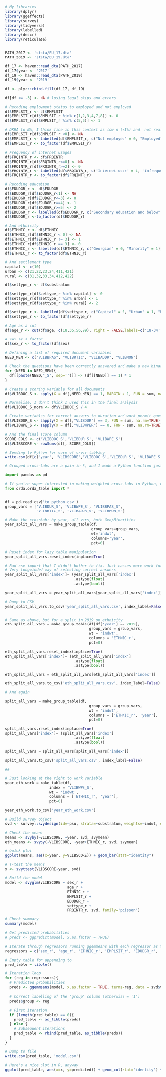 ```r
# My libraries
library(dplyr)
library(ggeffects)
library(survey)
library(tidyverse)
library(labelled)
library(descr)
library(reticulate)


PATH_2017 <- 'stata/EU_17.dta'
PATH_2019 <- 'stata/EU_19.dta'

df_17 <- haven::read_dta(PATH_2017)
df_17$year <- '2017'
df_19 <- haven::read_dta(PATH_2019)
df_19$year <- '2019'

df <- plyr::rbind.fill(df_17, df_19)


```


```r
df[df <= -3] <- NA # losing legal skips and errors

# Recoding employment status to employed and not employed
df$EMPLSIT_r <- df$EMPLSIT
df$EMPLSIT_r[df$EMPLSIT_r %in% c(1,2,3,4,7,8)] <- 0
df$EMPLSIT_r[df$EMPLSIT_r %in% c(5,6)] <- 1

# DKRA to NA, I think fine in this context as low n (<1%) and  not really part of the story
df$EMPLSIT_r[df$EMPLSIT_r <0] <- NA
df$EMPLSIT_r <- labelled(df$EMPLSIT_r, c("Not employed" = 0, "Employed" = 1))
df$EMPLSIT_r <- to_factor(df$EMPLSIT_r)

# Frequency of internet usages
df$FRQINTR_r <- df$FRQINTR
df$FRQINTR_r[df$FRQINTR_r<=0] <- NA
df$FRQINTR_r[df$FRQINTR_r>=2] <- 0
df$FRQINTR_r <- labelled(df$FRQINTR_r, c("Internet user" = 1, "Infrequent or non-internet user" = 0))
df$FRQINTR_r <- to_factor(df$FRQINTR_r)

# Recoding education
df$EDUDGR_r <- df$EDUDGR
df$EDUDGR_r[df$EDUDGR_r<1] <- NA
df$EDUDGR_r[df$EDUDGR_r<=3] <- 0
df$EDUDGR_r[df$EDUDGR_r==4] <- 1
df$EDUDGR_r[df$EDUDGR_r>=5] <- 2
df$EDUDGR_r <- labelled(df$EDUDGR_r, c("Secondary education and below" = 0, "Technical education" = 1, "Undergraduate degree and above" = 2))
df$EDUDGR_r <-to_factor(df$EDUDGR_r)

# And ethnicity
df$ETHNIC_r <- df$ETHNIC
df$ETHNIC_r[df$ETHNIC_r < 0] <- NA
df$ETHNIC_r[df$ETHNIC_r != 3] <- 1
df$ETHNIC_r[df$ETHNIC_r == 3] <- 0
df$ETHNIC_r <- labelled(df$ETHNIC_r, c("Georgian" = 0, "Minority" = 1))
df$ETHNIC_r <- to_factor(df$ETHNIC_r)

# And settlement type
capital <- c(10)
urban <- c(21,22,23,24,411,421)
rural <- c(31,32,33,34,412,422)

df$settype_r <- df$substratum

df$settype_r[df$settype_r %in% capital] <- 0
df$settype_r[df$settype_r %in% urban] <- 1
df$settype_r[df$settype_r %in% rural] <- 2

df$settype_r <- labelled(df$settype_r, c("Capital" = 0, "Urban" = 1, "Rural" = 2))
df$settype_r <- to_factor(df$settype_r)

# Age as a cut
df$age_r <- cut(df$age, c(18,35,56,99), right = FALSE,labels=c('18-34', '35-54', '55+'))

# Sex as a factor
df$sex_r <- to_factor(df$sex)


```


```r
# Defining a list of required document variables
NEED_MEN <- c("VLIBBPAS", "VLIBRTIC", "VLIBADDR", "VLIBMON")

# Check the questions have been correctly answered and make a new binary column for each correct answer
for (NEED in NEED_MEN){
  df[[paste(NEED,"_S", sep='')]] <- (df[[NEED]] == 1) * 1
}

# Create a scoring variable for all documents
df$VLIBDOC_S <- apply(X = df[,NEED_MEN] == 1, MARGIN = 1, FUN = sum, na.rm=TRUE)

# Normalise. I don't think I used this in the final analysis
df$VLIBDOC_S_norm <- df$VLIBDOC_S / 4

# Create variables for correct answers to duration and work permit questions
df$VLIBDUR_S <- sapply(X = df[,"VLIBDUR"] == 3, FUN = sum, na.rm=TRUE)
df$VLIBWPE_S <- sapply(X = df[,"VLIBWPER"] == 0, FUN = sum, na.rm=TRUE)

# And the final score column
SCORE_COLS <- c('VLIBDOC_S','VLIBDUR_S', 'VLIBWPE_S')
df$VLIBSCORE <- rowSums(df[, SCORE_COLS])

```


```r
# Sending to Python for ease of cross-tabbing
write.csv(df[c('year', 'VLIBSCORE','VLIBDOC_S','VLIBDUR_S', 'VLIBWPE_S', "VLIBBPAS_S", "VLIBRTIC_S", "VLIBADDR_S", "VLIBMON_S", 'ETHNIC_r', 'indwt')], 'to_python.csv')

```


```python

# Grouped cross-tabs are a pain in R, and I made a Python function just for this purpose. Making the csvs for later plotting in JS.

import pandas as pd

# If you're super interested in making weighted cross-tabs in Python, email i.goodrich@crrccenters.org, It'll be up on Github at some point.
from orda.orda_table import *


df = pd.read_csv('to_python.csv')
group_vars = ['VLIBDUR_S', 'VLIBWPE_S', "VLIBBPAS_S",
              "VLIBRTIC_S", "VLIBADDR_S", "VLIBMON_S"]

# Make the crosstab: by year, all vars, both Geo/Minorities
year_split_all_vars = make_group_table(df,
                                       group_vars=group_vars,
                                       wt='indwt',
                                       columns='year',
                                       pct=0)

# Reset index for lazy table manipulation
year_split_all_vars.reset_index(inplace=True)

# Bad csv import that I didn't bother to fix. Just causes more work further down the line.
# Very longwinded way of selecting correct answers
year_split_all_vars['index']= (year_split_all_vars['index']
                               .astype(float)
                               .astype(bool))

year_split_all_vars = year_split_all_vars[year_split_all_vars['index']]

# Dump to CSV
year_split_all_vars.to_csv('year_split_all_vars.csv', index_label=False)


# Same as above, but for a split in 2019 on ethnicity
eth_split_all_vars = make_group_table(df[df['year'] == 2019],
                                      group_vars = group_vars,
                                      wt = 'indwt',
                                      columns = 'ETHNIC_r',
                                      pct=0)

eth_split_all_vars.reset_index(inplace=True)
eth_split_all_vars['index']= (eth_split_all_vars['index']
                               .astype(float)
                               .astype(bool))

eth_split_all_vars = eth_split_all_vars[eth_split_all_vars['index']]

eth_split_all_vars.to_csv('eth_split_all_vars.csv', index_label=False)

# And again

split_all_vars = make_group_table(df,
                                      group_vars = group_vars,
                                      wt = 'indwt',
                                      columns = ['ETHNIC_r', 'year'],
                                      pct=0)

split_all_vars.reset_index(inplace=True)
split_all_vars['index']= (split_all_vars['index']
                               .astype(float)
                               .astype(bool))

split_all_vars = split_all_vars[split_all_vars['index']]

split_all_vars.to_csv('split_all_vars.csv', index_label=False)

##

# Just looking at the right to work variable
year_eth_work = make_table(df,
                    index = 'VLIBWPE_S',
                    wt = 'indwt',
                    columns = ['ETHNIC_r', 'year'],
                    pct=0)

year_eth_work.to_csv('year_eth_work.csv')

```


```r
# Build survey object
svd <- survey::svydesign(id=~psu, strata=~substratum, weights=~indwt, data=df)

# Check the means
means <- svyby(~VLIBSCORE, ~year, svd, svymean)
eth_means <- svyby(~VLIBSCORE, ~year+ETHNIC_r, svd, svymean)

# Quick plot
ggplot(means, aes(x=year, y=VLIBSCORE)) + geom_bar(stat="identity")

# T-test the means
x <- svyttest(VLIBSCORE~year, svd)
```


```r
# Build the model
model <- svyglm(VLIBSCORE ~ sex_r + 
                            age_r + 
                            ETHNIC_r + 
                            EMPLSIT_r + 
                            EDUDGR_r + 
                            settype_r +
                            FRQINTR_r, svd, family='poisson')

# Check summary
summary(model)

# Get predicted probabilities
# preds <- ggpredict(model, x.as.factor = TRUE)
```

```r
# Iterate through regressors running ggemmeans with each regressor as the term
regressors = c('sex_r', 'age_r', 'ETHNIC_r', 'EMPLSIT_r', 'EDUDGR_r', 'settype_r', 'FRQINTR_r')

# Empty table for appending to
pred_table = tibble()

# Iteration loop
for (reg in regressors){
  # Predicted probabilities
  preds <- ggemmeans(model, x.as.factor = TRUE, terms=reg, data = svd$variables)
  
  # Correct labelling of the 'group' column (otherwise = '1')
  preds$group <- reg
  
  # First iteration
  if (length(pred_table) == 0){
    pred_table <- as_tibble(preds)
  } else {
    # Subsequent iterations
    pred_table <- rbind(pred_table, as_tibble(preds))
  }
}

# Dump to file
write.csv(pred_table, 'model.csv')

# Here's a nice plot in R, anyway
ggplot(pred_table, aes(x=x, y=predicted)) + geom_col(stat='identity') + coord_flip() + facet_grid(group ~ .,scales = "free", space = "free")

```



